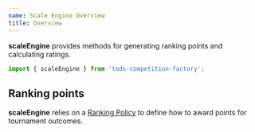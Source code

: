```yaml
---
name: Scale Engine Overview
title: Overview
---
```


**scaleEngine** provides methods for generating ranking points and calculating ratings.

```js
import { scaleEngine } from 'tods-competition-factory';
```

## Ranking points

**scaleEngine** relies on a [Ranking Policy](../policies/rankingPolicy) to define how to award points for tournament outcomes.
